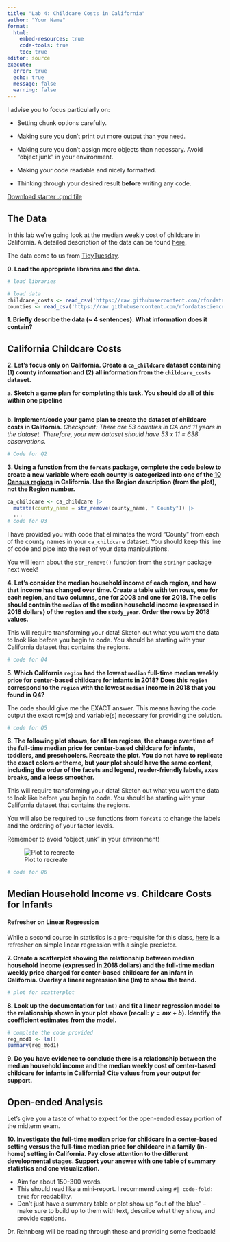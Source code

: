 ```yaml
---
title: "Lab 4: Childcare Costs in California"
author: "Your Name"
format: 
  html:
    embed-resources: true
    code-tools: true
    toc: true
editor: source
execute: 
  error: true
  echo: true
  message: false
  warning: false
---
```


::: {.callout-tip collapse="true"}
I advise you to focus particularly on:

-   Setting chunk options carefully.

-   Making sure you don't print out more output than you need.

-   Making sure you don't assign more objects than necessary. Avoid "object junk" in your environment.

-   Making your code readable and nicely formatted.

-   Thinking through your desired result **before** writing any code.
:::

[Download starter .qmd file](LA4_childcare.qmd)

## The Data

In this lab we're going look at the median weekly cost of childcare in California. A detailed description of the data can be found [here](https://github.com/rfordatascience/tidytuesday/blob/master/data/2023/2023-05-09/readme.md).

The data come to us from [TidyTuesday](https://github.com/rfordatascience/tidytuesday).

**0. Load the appropriate libraries and the data.**

```r
# load libraries
```

```r
# load data
childcare_costs <- read_csv('https://raw.githubusercontent.com/rfordatascience/tidytuesday/master/data/2023/2023-05-09/childcare_costs.csv')
counties <- read_csv('https://raw.githubusercontent.com/rfordatascience/tidytuesday/master/data/2023/2023-05-09/counties.csv')
```

**1. Briefly describe the data (~ 4 sentences). What information does it contain?**




## California Childcare Costs

**2. Let's focus only on California. Create a `ca_childcare` dataset containing (1) county information and (2) all information from the `childcare_costs` dataset.**

**a. Sketch a game plan for completing this task. You should do all of this within one pipeline**

![]()

**b. Implement/code your game plan to create the dataset of childcare costs in California.** *Checkpoint: There are 53 counties in CA and 11 years in the dataset. Therefore, your new dataset should have 53 x 11 = 638 observations.*

```r
# Code for Q2
```

**3. Using a function from the `forcats` package, complete the code below to create a new variable where each county is categorized into one of the [10 Census regions](https://census.ca.gov/regions/) in California. Use the Region description (from the plot), not the Region number.** 

```r
ca_childcare <- ca_childcare |> 
  mutate(county_name = str_remove(county_name, " County")) |>
  ...
# code for Q3
```

::: callout-tip

I have provided you with code that eliminates the word "County" from each of the county names in your `ca_childcare` dataset. You should keep this line of code and pipe into the rest of your data manipulations.

You will learn about the `str_remove()` function from the `stringr` package next week!

:::


**4. Let's consider the median household income of each region, and how that income has changed over time. Create a table with ten rows, one for each region, and two columns, one for 2008 and one for 2018. The cells should contain the `median` of the median household income (expressed in 2018 dollars) of the `region` and the `study_year`. Order the rows by 2018 values.**

::: callout-tip

This will require transforming your data! Sketch out what you want the data to look like before you begin to code. You should be starting with your California dataset that contains the regions.

:::

```r
# code for Q4
```


**5. Which California `region` had the lowest `median` full-time median weekly price for center-based childcare for infants in 2018? Does this `region` correspond to the `region` with the lowest `median` income in 2018 that you found in Q4?**

::: callout-warning

The code should give me the EXACT answer. This means having the code output the exact row(s) and variable(s) necessary for providing the solution.

:::

```r
# code for Q5
```

**6. The following plot shows, for all ten regions, the change over time of the full-time median price for center-based childcare for infants, toddlers, and preschoolers. Recreate the plot. You do not have to replicate the exact colors or theme, but your plot should have the same content, including the order of the facets and legend, reader-friendly labels, axes breaks, and a loess smoother.**

::: callout-tip

This will require transforming your data! Sketch out what you want the data to look like before you begin to code. You should be starting with your California dataset that contains the regions.

You will also be required to use functions from `forcats` to change the labels and the ordering of your factor levels.

Remember to avoid "object junk" in your environment!

:::

![Plot to recreate](https://github.com/zoerehnberg/STAT331-S23/blob/main/lab_assignments/lab4/LA4_recreate_plot.png?raw=true)

```r
# code for Q6
```


## Median Household Income vs. Childcare Costs for Infants

::: callout-tip

#### Refresher on Linear Regression

While a second course in statistics is a pre-requisite for this class, [here](https://moderndive.com/10-inference-for-regression.html) is a refresher on simple linear regression with a single predictor.

:::

**7. Create a scatterplot showing the relationship between median household income (expressed in 2018 dollars) and the full-time median weekly price charged for center-based childcare for an infant in California. Overlay a linear regression line (lm) to show the trend.**

```r
# plot for scatterplot
```

**8. Look up the documentation for `lm()` and fit a linear regression model to the relationship shown in your plot above (recall: $y = mx+b$). Identify the coefficient estimates from the model.**

```r
# complete the code provided
reg_mod1 <- lm()
summary(reg_mod1)
```

**9. Do you have evidence to conclude there is a relationship between the median household income and the median weekly cost of center-based childcare for infants in California? Cite values from your output for support.**


## Open-ended Analysis

Let's give you a taste of what to expect for the open-ended essay portion of the midterm exam.

**10. Investigate the full-time median price for childcare in a center-based setting versus the full-time median price for childcare in a family (in-home) setting in California. Pay close attention to the different developmental stages. Support your answer with one table of summary statistics and one visualization.**

::: callout-tip
+ Aim for about 150-300 words.
+ This should read like a mini-report. I recommend using `#| code-fold: true` for readability.
+ Don't just have a summary table or plot show up "out of the blue" -- make sure to build up to them with text, describe what they show, and provide captions.
:::

Dr. Rehnberg will be reading through these and providing some feedback!
